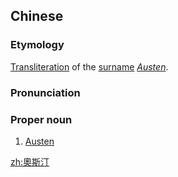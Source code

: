 {{also|奥斯汀}}
==Chinese==
{{zh-forms|s=奥斯汀|gloss=-}}

===Etymology===
[[transliteration|Transliteration]] of the {{etyl|en|zh}} [[surname]] ''[[Austen]]''.

===Pronunciation===
{{zh-pron
|m=Àosītīng
|c=ou3 si1 ting1
|cat=pn
}}

===Proper noun===
{{zh-proper noun}}

# [[Austen]]

{{zh-cat|English surnames}}

[[zh:奧斯汀]]